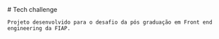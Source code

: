 
<Meta title='Tech Challenge' />

<div className="sb-container">
  <div className='sb-section-title'>
    # Tech challenge

    Projeto desenvolvido para o desafio da pós graduação em Front end engineering da FIAP.

  </div>
</div>
